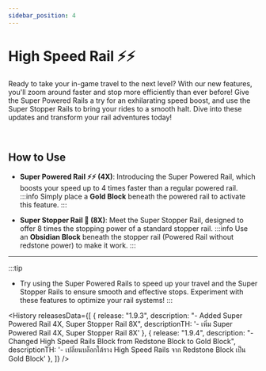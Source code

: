 ```yaml
---
sidebar_position: 4
---
```



# High Speed Rail ⚡⚡

Ready to take your in-game travel to the next level? With our new features, you'll zoom around faster and stop more efficiently than ever before! Give the Super Powered Rails a try for an exhilarating speed boost, and use the Super Stopper Rails to bring your rides to a smooth halt. Dive into these updates and transform your rail adventures today!

<GenMetaData
    description="High Speed Rail is a feature that allows players to travel faster and stop more efficiently than ever before."
    keywords="High Speed Rail, Super Powered Rail, Super Stopper Rail, Rail Adventures, High, High speed, Rail, minecart, gold, Gold block, speed, Obsidian block, Super powered rail, Super stopper rail, lamalia High speed rail"
/>

<br/>

## How to Use
- **Super Powered Rail ⚡⚡ (4X)**: Introducing the Super Powered Rail, which boosts your speed up to 4 times faster than a regular powered rail. 
    :::info
        Simply place a **<gold>Gold Block</gold>** beneath the powered rail to activate this feature.
    :::

- **Super Stopper Rail 🛑 (8X)**: Meet the Super Stopper Rail, designed to offer 8 times the stopping power of a standard stopper rail. 
    :::info
        Use an **Obsidian Block** beneath the stopper rail (Powered Rail without redstone power) to make it work.
    :::
---

:::tip
- Try using the Super Powered Rails to speed up your travel and the Super Stopper Rails to ensure smooth and effective stops. Experiment with these features to optimize your rail systems!
:::

<History releasesData={[
    { release: "1.9.3", description: "- Added Super Powered Rail 4X, Super Stopper Rail 8X", descriptionTH: '- เพิ่ม Super Powered Rail 4X, Super Stopper Rail 8X' },
    { release: "1.9.4", description: "- Changed High Speed Rails Block from Redstone Block to Gold Block", descriptionTH: '- เปลี่ยนบล็อกใต้ราง High Speed Rails จาก Redstone Block เป็น Gold Block' },
  ]} />